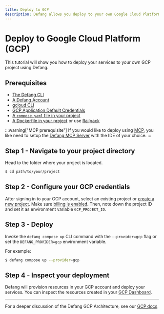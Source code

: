 ```yaml
---
title: Deploy to GCP
description: Defang allows you deploy to your own Google Cloud Platform (GCP) account.
---
```


# Deploy to Google Cloud Platform (GCP)

This tutorial will show you how to deploy your services to your own GCP project using Defang.

## Prerequisites

- [The Defang CLI](/docs/getting-started#install-the-defang-cli)
- [A Defang Account](/docs/concepts/authentication)
- [gcloud CLI](https://cloud.google.com/sdk/docs/install)
- [GCP Application Default Credentials](https://cloud.google.com/docs/authentication/set-up-adc-local-dev-environment)
- [A `compose.yaml` file in your project](https://docs.docker.com/compose/gettingstarted/)
- [A Dockerfile in your project](https://docs.docker.com/get-started/docker-concepts/building-images/writing-a-dockerfile/) or use [Railpack](../concepts/railpack.md)

:::warning["MCP prerequisite"]
If you would like to deploy using [MCP](https://modelcontextprotocol.io/), you like need to setup the [Defang MCP Server](../concepts/mcp.md) with the IDE of your choice.
:::

## Step 1 - Navigate to your project directory

Head to the folder where your project is located.

```bash
$ cd path/to/your/project
```

## Step 2 - Configure your GCP credentials

After signing in to your GCP account, select an existing project or [create a new project](https://developers.google.com/workspace/guides/create-project). Make sure [billing is enabled](https://cloud.google.com/billing/docs/how-to/modify-project). Then, note down the project ID and set it as environment variable `GCP_PROJECT_ID`.

## Step 3 - Deploy

Invoke the `defang compose up` CLI command with the `--provider=gcp` flag or set the `DEFANG_PROVIDER=gcp` environment variable.

For example:

```bash
$ defang compose up --provider=gcp
```

## Step 4 - Inspect your deployment

Defang will provision resources in your GCP account and deploy your services. You can inspect the resources created in your [GCP Dashboard](https://console.cloud.google.com/).

---

For a deeper discussion of the Defang GCP Architecture, see our [GCP docs](/docs/providers/gcp).
